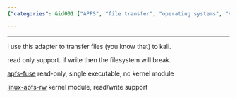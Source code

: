 ```yaml
---
{"categories": &id001 ["APFS", "file transfer", "operating systems", "Kali", "kernel module", "read-only adapter", "read and write support"], "category": "File Transfer", "date": "2023-01-15 15:43:00", "description": "This article provides details on two methods for transferring files between operating systems using APFS (Apple File System). The first option is a read-only adapter that can be used to transfer files to Kali, while the second option offers both read and write support but requires installing a kernel module.", "tags": *id001, "title": "APFS for Linux"}

---
```


------

i use this adapter to transfer files (you know that) to kali.

read only support. if write then the filesystem will break.

[apfs-fuse](https://github.com/sgan81/apfs-fuse) read-only, single executable, no kernel module

[linux-apfs-rw](https://github.com/linux-apfs/linux-apfs-rw) kernel module, read/write support

